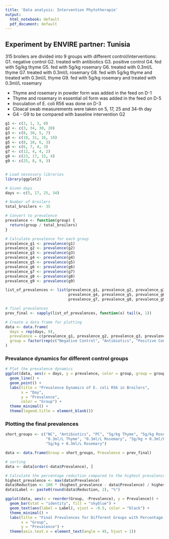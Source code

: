 ---
title: 'Data analysis: Intervention Phytotherapie'
output:
  html_notebook: default
  pdf_document: default
---

## Experiment by ENVIRE partner: Tunisia

$315$ broilers are divided into $9$ groups with different control/interventions:
G1. negative control 
G2. treated with antibiotics
G3. positive control 
G4. fed with 5g/kg thyme
G5. fed with 5g/kg rosemary
G6. treated with 0.3ml/L thyme
G7. treated with 0.3ml/L rosemary
G8. fed with 5g/kg thyme and treated with 0.3ml/L thyme
G9. fed with 5g/kg rosemary and treated with 0.3ml/L rosemary

- Thyme and rosemary in powder form was added in the feed on D-1
- Thyme and rosemary in essential oil form was added in the feed on D-5
- Inoculation of E. coli R56 was done on D-3
- Cloacal swab measurements were taken on $5$, $17$, $25$ and $34$-th day
- G4 - G9 to be compared with baseline intervention G2

```{r, include=FALSE}
g1 <- c(3, 1, 3, 0)
g2 <- c(3, 34, 30, 20)
g3 <- c(8, 30, 5, 7)
g4 <- c(10, 31, 16, 10)
g5 <- c(8, 10, 6, 3)
g6 <- c(6, 7, 4, 3)
g7 <- c(12, 4, 4, 2)
g8 <- c(23, 17, 15, 4)
g9 <- c(25, 8, 9, 3)


# Load necessary libraries
library(ggplot2)

# Given days
days <- c(5, 17, 25, 34)

# Number of broilers
total_broilers <- 35

# Convert to prevalence
prevalence <- function(group) {
  return(group / total_broilers)
}

# Calculate prevalence for each group
prevalence_g1 <- prevalence(g1)
prevalence_g2 <- prevalence(g2)
prevalence_g3 <- prevalence(g3)
prevalence_g4 <- prevalence(g4)
prevalence_g5 <- prevalence(g5)
prevalence_g6 <- prevalence(g6)
prevalence_g7 <- prevalence(g7)
prevalence_g8 <- prevalence(g8)
prevalence_g9 <- prevalence(g9)

list_of_prevalences <- list(prevalence_g1, prevalence_g2, prevalence_g3, 
                            prevalence_g4, prevalence_g5, prevalence_g6, 
                            prevalence_g7, prevalence_g8, prevalence_g9)

# final prevalences
prev_final <- sapply(list_of_prevalences, function(x) tail(x, 1))

# Create a data frame for plotting
data <- data.frame(
  days = rep(days, 9),
  prevalence = c(prevalence_g1, prevalence_g2, prevalence_g3, prevalence_g4, prevalence_g5, prevalence_g6, prevalence_g7, prevalence_g8, prevalence_g9),
  group = factor(rep(c("Negative Control", "Antibiotics", "Positive Control", "5g/kg Thyme", "5g/kg Rosemary", "0.3ml/L Thyme", "0.3ml/L Rosemary", "5g/kg Thyme + 0.3ml/L Thyme", "5g/kg Rosemary + 0.3ml/L Rosemary"), each = 4))
)
```

### Prevalance dynamics for different control groups
```{r, include=TRUE}
# Plot the prevalence dynamics
ggplot(data, aes(x = days, y = prevalence, color = group, group = group)) +
  geom_line() +
  geom_point() +
  labs(title = "Prevalence Dynamics of E. coli R56 in Broilers",
       x = "Day",
       y = "Prevalence",
       color = "Group") +
  theme_minimal() +
  theme(legend.title = element_blank())

```
### Plotting the final prevalences
```{r, include=FALSE}
short_groups <- c("NC", "Antibiotics", "PC", "5g/kg Thyme", "5g/kg Rosemary", 
                  "0.3ml/L Thyme", "0.3ml/L Rosemary", "5g/kg + 0.3ml/L Thyme", 
                  "5g/kg + 0.3ml/L Rosemary")

data <- data.frame(Group = short_groups, Prevalence = prev_final)

# sorting
data <- data[order(-data$Prevalence), ]

# Calculate the percentage reduction compared to the highest prevalence
highest_prevalence <- max(data$Prevalence)
data$Reduction <- 100 * (highest_prevalence - data$Prevalence) / highest_prevalence
data$Label <- paste0(round(data$Reduction, 2), "%")
```


```{r, include=TRUE}
ggplot(data, aes(x = reorder(Group, -Prevalence), y = Prevalence)) +
  geom_bar(stat = "identity", fill = "skyblue") +
  geom_text(aes(label = Label), vjust = -0.5, color = "black") +
  theme_minimal() +
  labs(title = "Final Prevalences for Different Groups with Percentage Reduction",
       x = "Group",
       y = "Prevalence") +
  theme(axis.text.x = element_text(angle = 45, hjust = 1))
```

